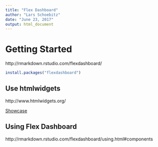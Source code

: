 ```yaml
---
title: "Flex Dashboard"
author: "Lars Schoebitz"
date: "June 23, 2017"
output: html_document
---
```


# Getting Started

http://rmarkdown.rstudio.com/flexdashboard/

```r

install.packages("flexdashboard")

```

## Use htmlwidgets

http://www.htmlwidgets.org/

[Showcase](http://www.htmlwidgets.org/showcase_leaflet.html)



## Using Flex Dashboard

http://rmarkdown.rstudio.com/flexdashboard/using.html#components